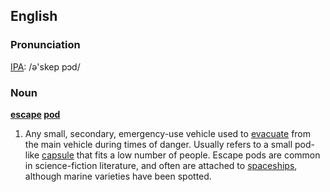 ==English==

===Pronunciation===
[[IPA]]: /ə'skep pɔd/

===Noun===
'''[[escape]] [[pod]]'''
# Any small, secondary, emergency-use vehicle used to [[evacuate]] from the main vehicle during times of danger. Usually refers to a small pod-like [[capsule]] that fits a low number of people.  Escape pods are common in science-fiction literature, and often are attached to [[spaceship]]s, although marine varieties have been spotted.